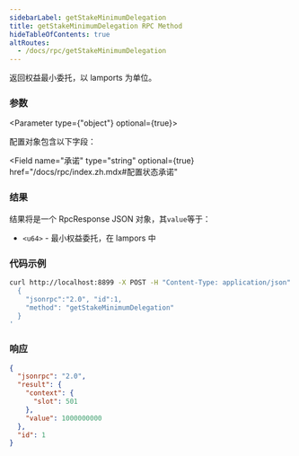 ```yaml
---
sidebarLabel: getStakeMinimumDelegation
title: getStakeMinimumDelegation RPC Method
hideTableOfContents: true
altRoutes:
  - /docs/rpc/getStakeMinimumDelegation
---
```


返回权益最小委托，以 lamports 为单位。

<DocSideBySide>

<DocLeftSide>

### 参数

<Parameter type={"object"} optional={true}>

配置对象包含以下字段：

<Field
  name="承诺"
  type="string"
  optional={true}
  href="/docs/rpc/index.zh.mdx#配置状态承诺"
></Field>

</Parameter>

### 结果

结果将是一个 RpcResponse JSON 对象，其`value`等于：

- `<u64>` - 最小权益委托，在 lampors 中

</DocLeftSide>

<DocRightSide>

### 代码示例

```bash
curl http://localhost:8899 -X POST -H "Content-Type: application/json" -d '
  {
    "jsonrpc":"2.0", "id":1,
    "method": "getStakeMinimumDelegation"
  }
'
```

### 响应

```json
{
  "jsonrpc": "2.0",
  "result": {
    "context": {
      "slot": 501
    },
    "value": 1000000000
  },
  "id": 1
}
```

</DocRightSide>
</DocSideBySide>
